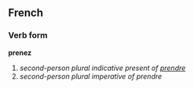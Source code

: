 ==French==
===Verb form===
'''prenez'''

# ''second-person plural indicative present of [[prendre]]''
# ''second-person plural imperative of prendre''